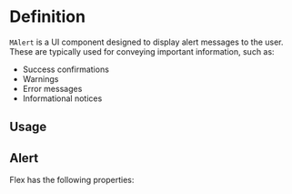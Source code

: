 

<Meta of={AlertStories} />

# Definition

`MAlert` is a UI component designed to display alert messages to the user. These are typically used for conveying important information, such as:

- Success confirmations
- Warnings
- Error messages
- Informational notices

## Usage

## Alert

Flex has the following properties:

<Canvas of={AlertStories.Basic} />

<Controls />
